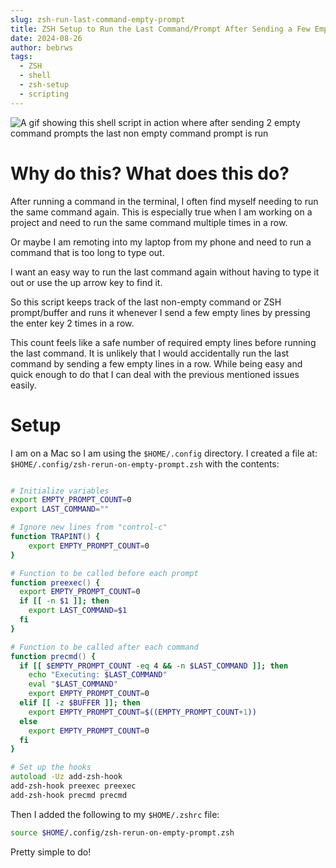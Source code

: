 ```yaml
---
slug: zsh-run-last-command-empty-prompt
title: ZSH Setup to Run the Last Command/Prompt After Sending a Few Empty Lines
date: 2024-08-26
author: bebrws
tags:
  - ZSH
  - shell
  - zsh-setup
  - scripting
---
```


![A gif showing this shell script in action where after sending 2 empty command prompts the last non empty command prompt is run](/static/repeat-command.mov.gif)

# Why do this? What does this do?

After running a command in the terminal, I often find myself needing to run the same command again. This is especially true when I am working on a project and need to run the same command multiple times in a row.

Or maybe I am remoting into my laptop from my phone and need to run a command that is too long to type out.

I want an easy way to run the last command again without having to type it out or use the up arrow key to find it.

So this script keeps track of the last non-empty command or ZSH prompt/buffer and runs it whenever I send a few empty lines by pressing the enter key 2 times in a row.

This count feels like a safe number of required empty lines before running the last command. It is unlikely that I would accidentally run the last command by sending a few empty lines in a row. While being easy and quick enough to do that I can deal with the previous mentioned issues easily.

# Setup
I am on a Mac so I am using the `$HOME/.config` directory. I created a file at: `$HOME/.config/zsh-rerun-on-empty-prompt.zsh` with the contents:
    
```zsh

# Initialize variables
export EMPTY_PROMPT_COUNT=0
export LAST_COMMAND=""

# Ignore new lines from "control-c"
function TRAPINT() {
    export EMPTY_PROMPT_COUNT=0
}

# Function to be called before each prompt
function preexec() {
  export EMPTY_PROMPT_COUNT=0
  if [[ -n $1 ]]; then
    export LAST_COMMAND=$1
  fi
}

# Function to be called after each command
function precmd() {
  if [[ $EMPTY_PROMPT_COUNT -eq 4 && -n $LAST_COMMAND ]]; then
    echo "Executing: $LAST_COMMAND"
    eval "$LAST_COMMAND"
    export EMPTY_PROMPT_COUNT=0
  elif [[ -z $BUFFER ]]; then
    export EMPTY_PROMPT_COUNT=$((EMPTY_PROMPT_COUNT+1))
  else
    export EMPTY_PROMPT_COUNT=0
  fi
}

# Set up the hooks
autoload -Uz add-zsh-hook
add-zsh-hook preexec preexec
add-zsh-hook precmd precmd
```

Then I added the following to my `$HOME/.zshrc` file:

```zsh
source $HOME/.config/zsh-rerun-on-empty-prompt.zsh
```

Pretty simple to do! 